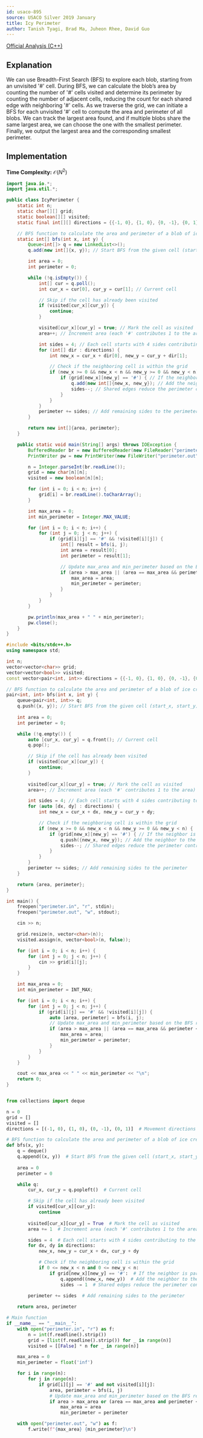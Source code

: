 ```yaml
---
id: usaco-895
source: USACO Silver 2019 January
title: Icy Perimeter
author: Tanish Tyagi, Brad Ma, Juheon Rhee, David Guo
---
```


[Official Analysis (C++)](http://www.usaco.org/current/data/sol_perimeter_silver_jan19.html)

## Explanation

We can use Breadth-First Search (BFS) to explore each blob, starting from an unvisited '#' cell. During BFS, we can calculate the blob’s area by counting the number of '#' cells visited and determine its perimeter by counting the number of adjacent cells, reducing the count for each shared edge with neighboring '#' cells. As we traverse the grid, we can initiate a BFS for each unvisited '#' cell to compute the area and perimeter of all blobs. We can track the largest area found, and if multiple blobs share the same largest area, we can choose the one with the smallest perimeter. Finally, we output the largest area and the corresponding smallest perimeter.

## Implementation

**Time Complexity:** $\mathcal{O}(N^2)$

<LanguageSection>

<JavaSection>

```java
import java.io.*;
import java.util.*;

public class IcyPerimeter {
    static int n;
    static char[][] grid;
    static boolean[][] visited;
    static final int[][] directions = {{-1, 0}, {1, 0}, {0, -1}, {0, 1}}; // Movement directions (up, down, left, right)

    // BFS function to calculate the area and perimeter of a blob of ice cream
    static int[] bfs(int x, int y) {
        Queue<int[]> q = new LinkedList<>();
        q.add(new int[]{x, y}); // Start BFS from the given cell (start_x, start_y)

        int area = 0;
        int perimeter = 0;

        while (!q.isEmpty()) {
            int[] cur = q.poll();
            int cur_x = cur[0], cur_y = cur[1]; // Current cell

            // Skip if the cell has already been visited
            if (visited[cur_x][cur_y]) {
                continue;
            }

            visited[cur_x][cur_y] = true; // Mark the cell as visited
            area++; // Increment area (each '#' contributes 1 to the area)

            int sides = 4; // Each cell starts with 4 sides contributing to the perimeter
            for (int[] dir : directions) {
                int new_x = cur_x + dir[0], new_y = cur_y + dir[1];

                // Check if the neighboring cell is within the grid
                if (new_x >= 0 && new_x < n && new_y >= 0 && new_y < n) {
                    if (grid[new_x][new_y] == '#') { // If the neighbor is part of the same blob
                        q.add(new int[]{new_x, new_y}); // Add the neighbor to the queue
                        sides--; // Shared edges reduce the perimeter contribution
                    }
                }
            }
            perimeter += sides; // Add remaining sides to the perimeter
        }

        return new int[]{area, perimeter};
    }

    public static void main(String[] args) throws IOException {
        BufferedReader br = new BufferedReader(new FileReader("perimeter.in"));
        PrintWriter pw = new PrintWriter(new FileWriter("perimeter.out"));

        n = Integer.parseInt(br.readLine());
        grid = new char[n][n];
        visited = new boolean[n][n];

        for (int i = 0; i < n; i++) {
            grid[i] = br.readLine().toCharArray();
        }

        int max_area = 0;
        int min_perimeter = Integer.MAX_VALUE;

        for (int i = 0; i < n; i++) {
            for (int j = 0; j < n; j++) {
                if (grid[i][j] == '#' && !visited[i][j]) {
                    int[] result = bfs(i, j);
                    int area = result[0];
                    int perimeter = result[1];

                    // Update max_area and min_perimeter based on the BFS results
                    if (area > max_area || (area == max_area && perimeter < min_perimeter)) {
                        max_area = area;
                        min_perimeter = perimeter;
                    }
                }
            }
        }

        pw.println(max_area + " " + min_perimeter);
        pw.close();
    }
}
```

</JavaSection>

<CPPSection>

```cpp
#include <bits/stdc++.h>
using namespace std;

int n;
vector<vector<char>> grid;
vector<vector<bool>> visited;
const vector<pair<int, int>> directions = {{-1, 0}, {1, 0}, {0, -1}, {0, 1}}; // Movement directions (up, down, left, right)

// BFS function to calculate the area and perimeter of a blob of ice cream
pair<int, int> bfs(int x, int y) {
    queue<pair<int, int>> q;
    q.push({x, y}); // Start BFS from the given cell (start_x, start_y)
    
    int area = 0;
    int perimeter = 0;

    while (!q.empty()) {
        auto [cur_x, cur_y] = q.front(); // Current cell
        q.pop();

        // Skip if the cell has already been visited
        if (visited[cur_x][cur_y]) {
            continue;
        }
        
        visited[cur_x][cur_y] = true; // Mark the cell as visited
        area++; // Increment area (each '#' contributes 1 to the area)

        int sides = 4; // Each cell starts with 4 sides contributing to the perimeter
        for (auto [dx, dy] : directions) {
            int new_x = cur_x + dx, new_y = cur_y + dy;

            // Check if the neighboring cell is within the grid
            if (new_x >= 0 && new_x < n && new_y >= 0 && new_y < n) {
                if (grid[new_x][new_y] == '#') { // If the neighbor is part of the same blob
                    q.push({new_x, new_y}); // Add the neighbor to the queue
                    sides--; // Shared edges reduce the perimeter contribution
                }
            }
        }
        perimeter += sides; // Add remaining sides to the perimeter
    }

    return {area, perimeter};
}

int main() {
    freopen("perimeter.in", "r", stdin);
    freopen("perimeter.out", "w", stdout);

    cin >> n;

    grid.resize(n, vector<char>(n));
    visited.assign(n, vector<bool>(n, false));

    for (int i = 0; i < n; i++) {
        for (int j = 0; j < n; j++) {
            cin >> grid[i][j];
        }
    }

    int max_area = 0;
    int min_perimeter = INT_MAX;

    for (int i = 0; i < n; i++) {
        for (int j = 0; j < n; j++) {
            if (grid[i][j] == '#' && !visited[i][j]) {
                auto [area, perimeter] = bfs(i, j);
                // Update max_area and min_perimeter based on the BFS results
                if (area > max_area || (area == max_area && perimeter < min_perimeter)) {
                    max_area = area;
                    min_perimeter = perimeter;
                }
            }
        }
    }

    cout << max_area << " " << min_perimeter << "\n";
    return 0;
}
```

</CPPSection>

<PySection>

```py

from collections import deque

n = 0
grid = []
visited = []
directions = [(-1, 0), (1, 0), (0, -1), (0, 1)]  # Movement directions (up, down, left, right)

# BFS function to calculate the area and perimeter of a blob of ice cream
def bfs(x, y):
    q = deque()
    q.append((x, y))  # Start BFS from the given cell (start_x, start_y)
    
    area = 0
    perimeter = 0

    while q:
        cur_x, cur_y = q.popleft()  # Current cell

        # Skip if the cell has already been visited
        if visited[cur_x][cur_y]:
            continue
        
        visited[cur_x][cur_y] = True  # Mark the cell as visited
        area += 1  # Increment area (each '#' contributes 1 to the area)

        sides = 4  # Each cell starts with 4 sides contributing to the perimeter
        for dx, dy in directions:
            new_x, new_y = cur_x + dx, cur_y + dy

            # Check if the neighboring cell is within the grid
            if 0 <= new_x < n and 0 <= new_y < n:
                if grid[new_x][new_y] == '#':  # If the neighbor is part of the same blob
                    q.append((new_x, new_y))  # Add the neighbor to the queue
                    sides -= 1  # Shared edges reduce the perimeter contribution
        
        perimeter += sides  # Add remaining sides to the perimeter

    return area, perimeter

# Main function
if __name__ == "__main__":
    with open("perimeter.in", "r") as f:
        n = int(f.readline().strip())
        grid = [list(f.readline().strip()) for _ in range(n)]
        visited = [[False] * n for _ in range(n)]

    max_area = 0
    min_perimeter = float('inf')

    for i in range(n):
        for j in range(n):
            if grid[i][j] == '#' and not visited[i][j]:
                area, perimeter = bfs(i, j)
                # Update max_area and min_perimeter based on the BFS results
                if area > max_area or (area == max_area and perimeter < min_perimeter):
                    max_area = area
                    min_perimeter = perimeter

    with open("perimeter.out", "w") as f:
        f.write(f"{max_area} {min_perimeter}\n")
```
</PySection>

</LanguageSection>
